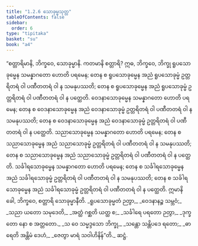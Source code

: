 ```yaml
---
title: "1.2.6 သောခုမ္မသုတ္တ"
tableOfContents: false
sidebar:
  order: 6
type: "tipitaka"
basket: "su"
book: "a4"
---
```



<DynamicBreadcrumb />

<Division number="16" book="a4" e="ch" v="15" p="324">

<Paragraph number="108" book="a4">
“စတ္တာရိမာနိ, ဘိက္ခဝေ, သောခုမ္မာနိ. ကတမာနိ စတ္တာရိ? ဣဓ, ဘိက္ခဝေ, ဘိက္ခု ရူပသောခုမ္မေန သမန္နာဂတော ဟောတိ ပရမေန; တေန စ ရူပသောခုမ္မေန အညံ ရူပသောခုမ္မံ ဥတ္တရိတရံ ဝါ ပဏီတတရံ ဝါ န သမနုပဿတိ; တေန စ ရူပသောခုမ္မေန အညံ ရူပသောခုမ္မံ ဥတ္တရိတရံ ဝါ ပဏီတတရံ ဝါ န ပတ္ထေတိ. ဝေဒနာသောခုမ္မေန သမန္နာဂတော ဟောတိ ပရမေန; တေန စ ဝေဒနာသောခုမ္မေန အညံ ဝေဒနာသောခုမ္မံ ဥတ္တရိတရံ ဝါ ပဏီတတရံ ဝါ န သမနုပဿတိ; တေန စ ဝေဒနာသောခုမ္မေန အညံ ဝေဒနာသောခုမ္မံ ဥတ္တရိတရံ ဝါ ပဏီတတရံ ဝါ န ပတ္ထေတိ. သညာသောခုမ္မေန သမန္နာဂတော ဟောတိ ပရမေန; တေန စ သညာသောခုမ္မေန အညံ သညာသောခုမ္မံ ဥတ္တရိတရံ ဝါ ပဏီတတရံ ဝါ န သမနုပဿတိ; တေန စ သညာသောခုမ္မေန အညံ သညာသောခုမ္မံ ဥတ္တရိတရံ ဝါ ပဏီတတရံ ဝါ န ပတ္ထေတိ. သင်္ခါရသောခုမ္မေန သမန္နာဂတော ဟောတိ ပရမေန; တေန စ သင်္ခါရသောခုမ္မေန အညံ သင်္ခါရသောခုမ္မံ ဥတ္တရိတရံ ဝါ ပဏီတတရံ ဝါ န သမနုပဿတိ; တေန စ သင်္ခါရသောခုမ္မေန အညံ သင်္ခါရသောခုမ္မံ ဥတ္တရိတရံ ဝါ ပဏီတတရံ ဝါ န ပတ္ထေတိ. ဣမာနိ ခေါ, ဘိက္ခဝေ, စတ္တာရိ သောခုမ္မာနီတိ.
</Paragraph>

<Paragraph number="109" type="verses" book="a4">
_ရူပသောခုမ္မတံ ဉတွာ,_  
_ဝေဒနာနဉ္စ သမ္ဘဝံ;_  
_သညာ ယတော သမုဒေတိ,_  
_အတ္ထံ ဂစ္ဆတိ ယတ္ထ စ;_  
_သင်္ခါရေ ပရတော ဉတွာ,_  
_ဒုက္ခတော နော စ အတ္တတော._  

</Paragraph>

<Paragraph number="110" type="verses" book="a4">
_သ ဝေ သမ္မဒ္ဒသော ဘိက္ခု,_  
_သန္တော သန္တိပဒေ ရတော;_  
_ဓာရေတိ အန္တိမံ ဒေဟံ,_  
_ဇေတွာ မာရံ သဝါဟိနိန်”တိ._  


</Paragraph>
</Division>

<Paragraph number="111" type="center" book="a4">
ဆဋ္ဌံ.
</Paragraph>